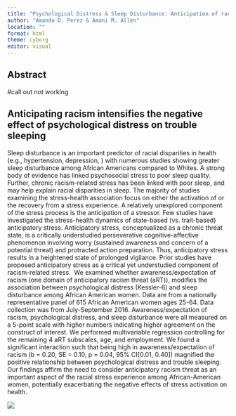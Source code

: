 ```yaml
---
title: "Psychological Distress & Sleep Disturbance: Anticipation of racism as an effect magnifier"
author: "Amanda D. Perez & Amani M. Allen"
location: ""
format: html
theme: cyborg
editor: visual
---
```


## Abstract

#call out not working

::: callout-note
## **Anticipating racism** intensifies the negative effect of psychological distress on **trouble sleeping**
:::

Sleep disturbance is an important predictor of racial disparities in health (e.g., hypertension, depression, ) with numerous studies showing greater sleep disturbance among African Americans compared to Whites. A strong body of evidence has linked psychosocial stress to poor sleep quality. Further, chronic racism-related stress has been linked with poor sleep, and may help explain racial disparities in sleep. The majority of studies examining the stress-health association focus on either the activation of or the recovery from a stress experience. A relatively unexplored component of the stress process is the anticipation of a stressor. Few studies have investigated the stress-health dynamics of state-based (vs. trait-based) anticipatory stress. Anticipatory stress, conceptualized as a chronic threat state, is a critically understudied perseverative cognitive-affective phenomenon involving worry (sustained awareness and concern of a potential threat) and protracted action preparation. Thus, anticipatory stress results in a heightened state of prolonged vigilance. Prior studies have proposed anticipatory stress as a critical yet understudied component of racism-related stress.  We examined whether awareness/expectation of racism (one domain of anticipatory racism threat (aRT)), modifies the association between psychological distress (Kessler-6) and sleep disturbance among African American women. Data are from a nationally representative panel of 615 African American women ages 25-64. Data collection was from July-September 2016. Awareness/expectation of racism, psychological distress, and sleep disturbance were all measured on a 5-point scale with higher numbers indicating higher agreement on the construct of interest. We performed multivariable regression controlling for the remaining 4 aRT subscales, age, and employment. We found a significant interaction such that being high in awareness/expectation of racism (b = 0.20, SE = 0.10, p = 0.04, 95% CI\[0.01, 0.40\]) magnified the positive relationship between psychological distress and trouble sleeping. Our findings affirm the need to consider anticipatory racism threat as an important aspect of the racial stress experience among African-American women, potentially exacerbating the negative effects of stress activation on health. 

![](graph1.png)
